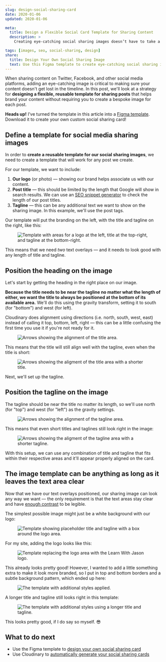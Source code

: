 ```yaml
---
slug: design-social-sharing-card
date: 2020-01-06
updated: 2020-01-06

meta:
  title: Design a Flexible Social Card Template for Sharing Content
  description: >
    Creating eye-catching social sharing images doesn’t have to take a ton of time. In this post, learn how to create a reusable template for sharing your posts.

tags: [images, seo, social-sharing, design]
share:
  title: Design Your Own Social Sharing Image
  text: Use this Figma template to create eye-catching social sharing images!
---
```



When sharing content on Twitter, Facebook, and other social media platforms, adding an eye-catching image is critical to making sure your content doesn't get lost in the timeline. In this post, we'll look at a strategy for **designing a flexible, reusable template for sharing posts** that helps brand your content without requiring you to create a bespoke image for each post.

<Aside>

**Heads up!** I’ve turned the template in this article into a [Figma template](https://res.cloudinary.com/jlengstorf/raw/upload/v1578342420/social-sharing-cards/learnwithjason-social-card-template.fig). Download it to create your own custom social sharing card!

</Aside>

## Define a template for social media sharing images

In order to **create a reusable template for our social sharing images**, we need to create a template that will work for any post we create.

For our template, we want to include:

1. **Our logo** (or photo) — showing our brand helps associate us with our content.
2. **Post title** — this should be limited by the length that Google will show in search results. We can use an [SEO snippet generator](https://app.sistrix.com/en/serp-snippet-generator) to check the length of our post titles.
3. **Tagline** — this can be any additional text we want to show on the sharing image. In this example, we'll use the post tags.

Our template will put the branding on the left, with the title and tagline on the right, like this:

<Figure credit="Jason Lengstorf" creditType="Design">

![Template with areas for a logo at the left, title at the top-right, and tagline at the bottom-right.](/images/template.jpg)

</Figure>

This means that we need _two_ text overlays — and it needs to look good with any length of title and tagline.

## Position the heading on the image

Let's start by getting the heading in the right place on our image.

**Because the title needs to be near the tagline no matter what the length of either, we want the title to always be positioned at the bottom of its available area.** We'll do this using the gravity transform, setting it to south (for "bottom") and west (for left).

Cloudinary does alignment using directions (i.e. north, south, west, east) instead of calling it top, bottom, left, right — this can be a little confusing the first time you use it if you're not ready for it.

<Figure credit="Jason Lengstorf" creditType="Design">

![Arrows showing the alignment of the title area.](/images/template-title-long.jpg)

</Figure>

This means that the title will still align well with the tagline, even when the title is short:

<Figure credit="Jason Lengstorf" creditType="Design">

![Arrows showing the aligment of the title area with a shorter title.](/images/template-title-short.jpg)

</Figure>

Next, we'll set up the tagline.

## Position the tagline on the image

The tagline should be near the title no matter its length, so we'll use north (for "top") and west (for "left") as the gravity settings.

<Figure credit="Jason Lengstorf" creditType="Design">

![Arrows showing the alignment of the tagline area.](/images/template-tagline-long.jpg)

</Figure>

This means that even short titles and taglines still look right in the image:

<Figure credit="Jason Lengstorf" creditType="Design">

![Arrows showing the aligment of the tagline area with a shorter tagline.](/images/template-tagline-short.jpg)

</Figure>

With this setup, we can use any combination of title and tagline that fits within their respective areas and it'll appear properly aligned on the card.

## The image template can be anything as long as it leaves the text area clear

Now that we have our text overlays positioned, our sharing image can look any way we want — the only requirement is that the text areas stay clear and have [enough contrast](https://webaim.org/resources/contrastchecker/) to be legible.

The simplest possible image might just be a white background with our logo:

<Figure credit="Jason Lengstorf" creditType="Design">

![Template showing placeholder title and tagline with a box around the logo area.](/images/template-simple-short.jpg)

</Figure>

For my site, adding the logo looks like this:

<Figure credit="Jason Lengstorf" creditType="Design">

![Template replacing the logo area with the Learn With Jason logo.](/images/template-logo-short.jpg)

</Figure>

This already looks pretty good! However, I wanted to add a little something extra to make it look more branded, so I put in top and bottom borders and a subtle background pattern, which ended up here:

<Figure credit="Jason Lengstorf" creditType="Design">

![The template with additional styles applied.](/images/template-complete-short.jpg)

</Figure>

A longer title and tagline still looks right in this template:

<Figure credit="Jason Lengstorf" creditType="Design">

![The template with additional styles using a longer title and tagline.](/images/template-complete-long.jpg)

</Figure>

This looks pretty good, if I do say so myself. 😎

## What to do next

- Use the Figma template to [design your own social sharing card](https://res.cloudinary.com/jlengstorf/raw/upload/v1578342420/social-sharing-cards/learnwithjason-social-card-template.fig)
- Use Cloudinary to [automatically generate your social sharing cards](/blog/auto-generate-social-image/)
